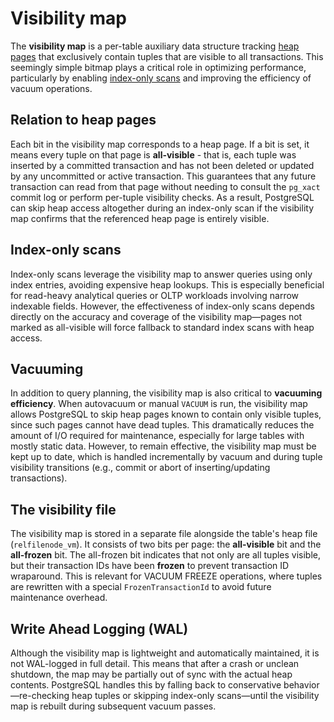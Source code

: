 # Visibility map

The **visibility map** is a per-table auxiliary data structure tracking [heap pages](/database/postgres/heap) that exclusively contain tuples that are visible to all transactions. This seemingly simple bitmap plays a critical role in optimizing performance, particularly by enabling [index-only scans](/database/postgres/index-only-scans) and improving the efficiency of vacuum operations.

## Relation to heap pages

Each bit in the visibility map corresponds to a heap page. If a bit is set, it means every tuple on that page is **all-visible** - that is, each tuple was inserted by a committed transaction and has not been deleted or updated by any uncommitted or active transaction. This guarantees that any future transaction can read from that page without needing to consult the `pg_xact` commit log or perform per-tuple visibility checks. As a result, PostgreSQL can skip heap access altogether during an index-only scan if the visibility map confirms that the referenced heap page is entirely visible.

## Index-only scans

Index-only scans leverage the visibility map to answer queries using only index entries, avoiding expensive heap lookups. This is especially beneficial for read-heavy analytical queries or OLTP workloads involving narrow indexable fields. However, the effectiveness of index-only scans depends directly on the accuracy and coverage of the visibility map—pages not marked as all-visible will force fallback to standard index scans with heap access.

## Vacuuming

In addition to query planning, the visibility map is also critical to **vacuuming efficiency**. When autovacuum or manual `VACUUM` is run, the visibility map allows PostgreSQL to skip heap pages known to contain only visible tuples, since such pages cannot have dead tuples. This dramatically reduces the amount of I/O required for maintenance, especially for large tables with mostly static data. However, to remain effective, the visibility map must be kept up to date, which is handled incrementally by vacuum and during tuple visibility transitions (e.g., commit or abort of inserting/updating transactions).

## The visibility file

The visibility map is stored in a separate file alongside the table's heap file (`relfilenode_vm`). It consists of two bits per page: the **all-visible** bit and the **all-frozen** bit. The all-frozen bit indicates that not only are all tuples visible, but their transaction IDs have been **frozen** to prevent transaction ID wraparound. This is relevant for VACUUM FREEZE operations, where tuples are rewritten with a special `FrozenTransactionId` to avoid future maintenance overhead.

## Write Ahead Logging (WAL)

Although the visibility map is lightweight and automatically maintained, it is not WAL-logged in full detail. This means that after a crash or unclean shutdown, the map may be partially out of sync with the actual heap contents. PostgreSQL handles this by falling back to conservative behavior—re-checking heap tuples or skipping index-only scans—until the visibility map is rebuilt during subsequent vacuum passes.